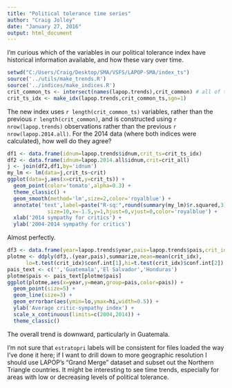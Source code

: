 ```yaml
---
title: "Political tolerance time series"
author: "Craig Jolley"
date: "January 27, 2016"
output: html_document
---
```


I'm curious which of the variables in our political tolerance index have historical information available, and how these vary over time.

```r
setwd("C:/Users/Craig/Desktop/SMA/VSFS/LAPOP-SMA/index_ts")
source('../utils/make_trends.R')
source('../indices/make_indices.R')
crit_common_ts <- intersect(names(lapop.trends),crit_common) # all of them!
crit_ts_idx <- make_idx(lapop.trends,crit_common_ts,sgn=1)
```

The new index uses `r length(crit_common_ts)` variables, rather than the previous `r length(crit_common)`, and is constructed using `r nrow(lapop.trends)` observations rather than the previous `r nrow(lapop.2014.all)`. For the 2014 data (where both indices were calculated), how well do they agree?

```r
df1 <- data.frame(idnum=lapop.trends$idnum,crit_ts=crit_ts_idx)
df2 <- data.frame(idnum=lapop.2014.all$idnum,crit=crit_all)
j <- join(df2,df1,by='idnum')
my_lm <- lm(data=j,crit_ts~crit)
ggplot(data=j,aes(x=crit,y=crit_ts)) +
  geom_point(color='tomato',alpha=0.3) +
  theme_classic() +
  geom_smooth(method='lm',size=2,color='royalblue') +
  annotate('text',label=paste("R-sq:",round(summary(my_lm)$r.squared,3)),
             size=10,x=-1.5,y=1,hjust=0,vjust=0,color='royalblue') +
  xlab('2014 sympathy for critics') +
  ylab('2004-2014 sympathy for critics')
```

Almost perfectly.

```r
df3 <- data.frame(year=lapop.trends$year,pais=lapop.trends$pais,crit_idx=crit_ts_idx)
plotme <- ddply(df3,.(year,pais),summarize,mean=mean(crit_idx),
      lo=t.test(crit_idx)$conf.int[1],hi=t.test(crit_idx)$conf.int[2])
pais_text <- c('','Guatemala','El Salvador','Honduras')
plotme$pais <- pais_text[plotme$pais]
ggplot(plotme,aes(x=year,y=mean,group=pais,color=pais)) +
  geom_point(size=5) +
  geom_line(size=3) +
  geom_errorbar(aes(ymin=lo,ymax=hi,width=0.5)) +
  ylab('Average critic-sympathy index') +
  scale_x_continuous(limits=c(2004,2014)) +
  theme_classic()
```

The overall trend is downward, particularly in Guatemala.

I'm not sure that `estratopri` labels will be consistent for files loaded the way I've done it here; if I want to drill down to more geographic resolution I should use LAPOP's "Grand Merge" dataset and subset out the Northern Triangle countries. It might be interesting to see time trends, especially for areas with low or decreasing levels of political tolerance.